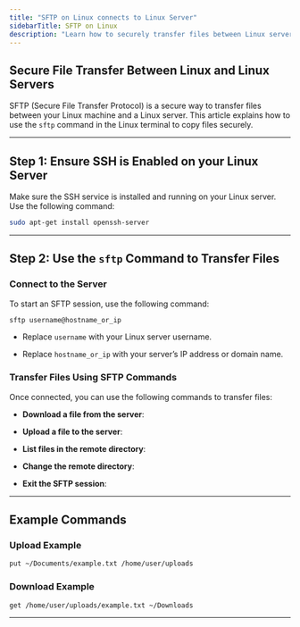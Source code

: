 ```yaml
---
title: "SFTP on Linux connects to Linux Server"
sidebarTitle: SFTP on Linux
description: "Learn how to securely transfer files between Linux servers using SFTP. This guide provides step-by-step instructions on enabling SSH and using SFTP commands for seamless file transfers."
---
```


## Secure File Transfer Between Linux and Linux Servers

SFTP (Secure File Transfer Protocol) is a secure way to transfer files between your Linux machine and a Linux server. This article explains how to use the `sftp` command in the Linux terminal to copy files securely.

***

## Step 1: Ensure SSH is Enabled on your Linux Server

Make sure the SSH service is installed and running on your Linux server. Use the following command:

```bash
sudo apt-get install openssh-server
```

***

## Step 2: Use the `sftp` Command to Transfer Files

### Connect to the Server

To start an SFTP session, use the following command:

```bash
sftp username@hostname_or_ip
```

* Replace `username` with your Linux server username.

* Replace `hostname_or_ip` with your server’s IP address or domain name.

### Transfer Files Using SFTP Commands

Once connected, you can use the following commands to transfer files:

* **Download a file from the server**:

* **Upload a file to the server**:

* **List files in the remote directory**:

* **Change the remote directory**:

* **Exit the SFTP session**:

***

## Example Commands

### Upload Example

```bash
put ~/Documents/example.txt /home/user/uploads
```

### Download Example

```bash
get /home/user/uploads/example.txt ~/Downloads
```

***